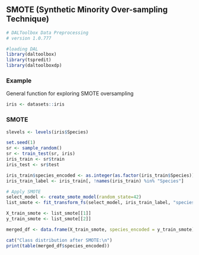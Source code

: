 ## SMOTE (Synthetic Minority Over-sampling Technique)

```r
# DALToolbox Data Preprocessing
# version 1.0.777

#loading DAL
library(daltoolbox) 
library(tspredit)
library(daltoolboxdp)
```

### Example
General function for exploring SMOTE oversampling

```r
iris <- datasets::iris
```

### SMOTE

```r
slevels <- levels(iris$Species)

set.seed(1)
sr <- sample_random()
sr <- train_test(sr, iris)
iris_train <- sr$train
iris_test <- sr$test

iris_train$species_encoded <- as.integer(as.factor(iris_train$Species))
iris_train_label <- iris_train[, !names(iris_train) %in% "Species"]

# Apply SMOTE
select_model <- create_smote_model(random_state=42)
list_smote <- fit_transform_fs(select_model, iris_train_label, "species_encoded")

X_train_smote <- list_smote[[1]]
y_train_smote <- list_smote[[2]]

merged_df <- data.frame(X_train_smote, species_encoded = y_train_smote)

cat("Class distribution after SMOTE:\n")
print(table(merged_df$species_encoded))
```
